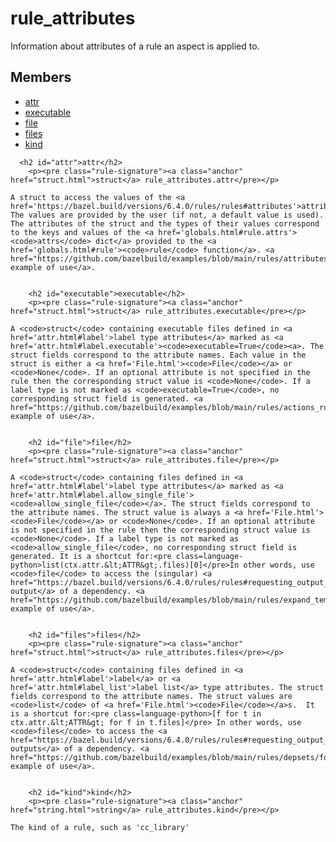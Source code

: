 <html devsite>
<head>
  <meta name="project_path" value="/_project.yaml">
  <meta name="book_path" value="/versions/6.4.0/_book.yaml">
</head>
<body>

<h1 class="page-title" id="modules.rule_attributes">rule_attributes</h1>

<!-- {% raw %} -->

Information about attributes of a rule an aspect is applied to.

<h2>Members</h2>
<ul>
    <li>
    <a href="#attr">attr</a>
  </li>
      <li>
    <a href="#executable">executable</a>
  </li>
      <li>
    <a href="#file">file</a>
  </li>
      <li>
    <a href="#files">files</a>
  </li>
      <li>
    <a href="#kind">kind</a>
  </li>
  </ul>

      <h2 id="attr">attr</h2>
        <p><pre class="rule-signature"><a class="anchor" href="struct.html">struct</a> rule_attributes.attr</pre></p>

    A struct to access the values of the <a href='https://bazel.build/versions/6.4.0/rules/rules#attributes'>attributes</a>. The values are provided by the user (if not, a default value is used). The attributes of the struct and the types of their values correspond to the keys and values of the <a href='globals.html#rule.attrs'><code>attrs</code> dict</a> provided to the <a href='globals.html#rule'><code>rule</code> function</a>. <a href="https://github.com/bazelbuild/examples/blob/main/rules/attributes/printer.bzl">See example of use</a>.


        <h2 id="executable">executable</h2>
        <p><pre class="rule-signature"><a class="anchor" href="struct.html">struct</a> rule_attributes.executable</pre></p>

    A <code>struct</code> containing executable files defined in <a href='attr.html#label'>label type attributes</a> marked as <a href='attr.html#label.executable'><code>executable=True</code><a>. The struct fields correspond to the attribute names. Each value in the struct is either a <a href='File.html'><code>File</code></a> or <code>None</code>. If an optional attribute is not specified in the rule then the corresponding struct value is <code>None</code>. If a label type is not marked as <code>executable=True</code>, no corresponding struct field is generated. <a href="https://github.com/bazelbuild/examples/blob/main/rules/actions_run/execute.bzl">See example of use</a>.


        <h2 id="file">file</h2>
        <p><pre class="rule-signature"><a class="anchor" href="struct.html">struct</a> rule_attributes.file</pre></p>

    A <code>struct</code> containing files defined in <a href='attr.html#label'>label type attributes</a> marked as <a href='attr.html#label.allow_single_file'><code>allow_single_file</code></a>. The struct fields correspond to the attribute names. The struct value is always a <a href='File.html'><code>File</code></a> or <code>None</code>. If an optional attribute is not specified in the rule then the corresponding struct value is <code>None</code>. If a label type is not marked as <code>allow_single_file</code>, no corresponding struct field is generated. It is a shortcut for:<pre class=language-python>list(ctx.attr.&lt;ATTR&gt;.files)[0]</pre>In other words, use <code>file</code> to access the (singular) <a href="https://bazel.build/versions/6.4.0/rules/rules#requesting_output_files">default output</a> of a dependency. <a href="https://github.com/bazelbuild/examples/blob/main/rules/expand_template/hello.bzl">See example of use</a>.


        <h2 id="files">files</h2>
        <p><pre class="rule-signature"><a class="anchor" href="struct.html">struct</a> rule_attributes.files</pre></p>

    A <code>struct</code> containing files defined in <a href='attr.html#label'>label</a> or <a href='attr.html#label_list'>label list</a> type attributes. The struct fields correspond to the attribute names. The struct values are <code>list</code> of <a href='File.html'><code>File</code></a>s.  It is a shortcut for:<pre class=language-python>[f for t in ctx.attr.&lt;ATTR&gt; for f in t.files]</pre> In other words, use <code>files</code> to access the <a href="https://bazel.build/versions/6.4.0/rules/rules#requesting_output_files">default outputs</a> of a dependency. <a href="https://github.com/bazelbuild/examples/blob/main/rules/depsets/foo.bzl">See example of use</a>.


        <h2 id="kind">kind</h2>
        <p><pre class="rule-signature"><a class="anchor" href="string.html">string</a> rule_attributes.kind</pre></p>

    The kind of a rule, such as 'cc_library'



</body>
</html>

<!-- {% endraw %} -->
